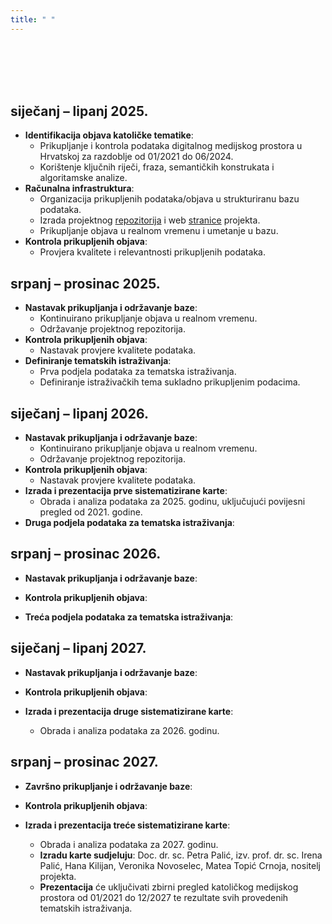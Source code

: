 ```yaml
---
title: " "
---
```

 
<br>
<br>
<br>
<br>


## siječanj – lipanj 2025.

- **Identifikacija objava katoličke tematike**:
  - Prikupljanje i kontrola podataka digitalnog medijskog prostora u Hrvatskoj za razdoblje od 01/2021 do 06/2024.
  - Korištenje ključnih riječi, fraza, semantičkih konstrukata i algoritamske analize.

- **Računalna infrastruktura**:
  - Organizacija prikupljenih podataka/objava u strukturiranu bazu podataka.
  - Izrada projektnog [repozitorija](https://github.com/lusiki/DigiKat) i web [stranice](https://lusiki.github.io/DigiKat/index.html) projekta.
  - Prikupljanje objava u realnom vremenu i umetanje u bazu.

- **Kontrola prikupljenih objava**:
  - Provjera kvalitete i relevantnosti prikupljenih podataka.


## srpanj – prosinac 2025.

- **Nastavak prikupljanja i održavanje baze**:
  - Kontinuirano prikupljanje objava u realnom vremenu.
  - Održavanje projektnog repozitorija.

- **Kontrola prikupljenih objava**:
  - Nastavak provjere kvalitete podataka.

- **Definiranje tematskih istraživanja**:
  - Prva podjela podataka za tematska istraživanja.
  - Definiranje istraživačkih tema sukladno prikupljenim podacima.

## siječanj – lipanj 2026.

- **Nastavak prikupljanja i održavanje baze**:
  - Kontinuirano prikupljanje objava u realnom vremenu.
  - Održavanje projektnog repozitorija.

- **Kontrola prikupljenih objava**:
  - Nastavak provjere kvalitete podataka.

- **Izrada i prezentacija prve sistematizirane karte**:
  - Obrada i analiza podataka za 2025. godinu, uključujući povijesni pregled od 2021. godine.

- **Druga podjela podataka za tematska istraživanja**:

## srpanj – prosinac 2026.

- **Nastavak prikupljanja i održavanje baze**:

- **Kontrola prikupljenih objava**:

- **Treća podjela podataka za tematska istraživanja**:

## siječanj – lipanj 2027.

- **Nastavak prikupljanja i održavanje baze**:

- **Kontrola prikupljenih objava**:

- **Izrada i prezentacija druge sistematizirane karte**:
  - Obrada i analiza podataka za 2026. godinu.

## srpanj – prosinac 2027.

- **Završno prikupljanje i održavanje baze**:

- **Kontrola prikupljenih objava**:

- **Izrada i prezentacija treće sistematizirane karte**:
  - Obrada i analiza podataka za 2027. godinu.
  - **Izradu karte sudjeluju**: Doc. dr. sc. Petra Palić, izv. prof. dr. sc. Irena Palić, Hana Kilijan, Veronika Novoselec, Matea Topić Crnoja, nositelj projekta.
  - **Prezentacija** će uključivati zbirni pregled katoličkog medijskog prostora od 01/2021 do 12/2027 te rezultate svih provedenih tematskih istraživanja.


